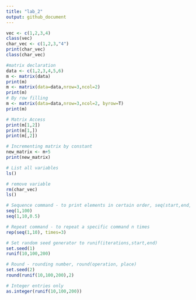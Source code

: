 ```yaml
---
title: "lab_2"
output: github_document
---
```

```r
vec <- c(1,2,3,4)
class(vec)
char_vec <- c(1,2,3,"4")
print(char_vec)
class(char_vec)
```

```r
#matrix declaration
data <- c(1,2,3,4,5,6)
m <- matrix(data)
print(m)
m <- matrix(data=data,nrow=3,ncol=2)
print(m)
# By row filling
m <- matrix(data=data,nrow=3,ncol=2, byrow=T)
print(m)

# Matrix Access
print(m[1,2])
print(m[1,])
print(m[,2])

# Incrementing matrix by constant
new_matrix <- m+5
print(new_matrix)
```

```r
# List all variables
ls()

# remove variable
rm(char_vec)
ls()
```

```r
# Sequence command - to print elements in certain order, seq(start,end,step)
seq(1,100)
seq(1,10,0.5)

# Repeat command - to repeat a specific command n times
rep(seq(1,10), times=3)
```

```r
# Set random seed generator to runif(iterations,start,end)
set.seed(1)
runif(10,100,200)

# Round - rounding number, round(operation, place)
set.seed(2)
round(runif(10,100,200),2)

# Integer entries only
as.integer(runif(10,100,200))
```


